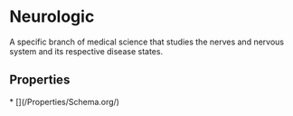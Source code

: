   
# Neurologic

A specific branch of medical science that studies the nerves and nervous system and its respective disease states.

## Properties

<Grid>
* [](/Properties/Schema.org/)
</Grid>

